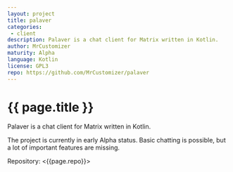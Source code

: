```yaml
---
layout: project
title: palaver
categories: 
 - client
description: Palaver is a chat client for Matrix written in Kotlin.
author: MrCustomizer
maturity: Alpha
language: Kotlin
license: GPL3
repo: https://github.com/MrCustomizer/palaver
---
```


# {{ page.title }}
Palaver is a chat client for Matrix written in Kotlin.

The project is currently in early Alpha status. Basic chatting is possible, but a lot of important features are missing.

Repository: <{{page.repo}}>
